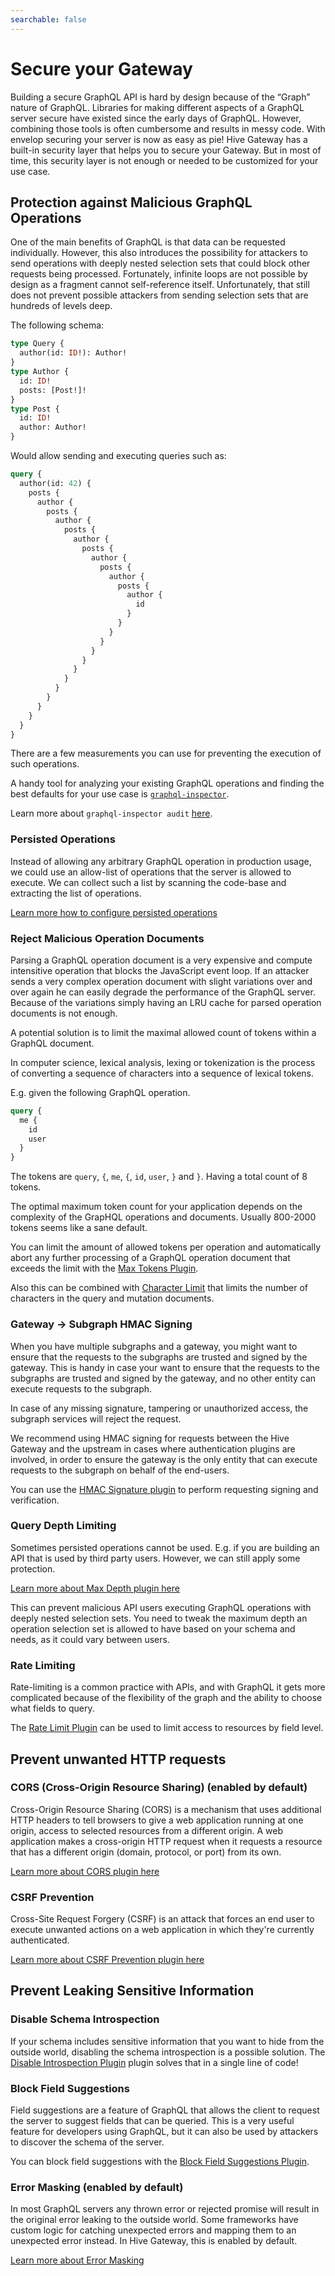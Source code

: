 ```yaml
---
searchable: false
---
```



# Secure your Gateway

Building a secure GraphQL API is hard by design because of the “Graph” nature of GraphQL. Libraries
for making different aspects of a GraphQL server secure have existed since the early days of
GraphQL. However, combining those tools is often cumbersome and results in messy code. With envelop
securing your server is now as easy as pie! Hive Gateway has a built-in security layer that helps
you to secure your Gateway. But in most of time, this security layer is not enough or needed to be
customized for your use case.

## Protection against Malicious GraphQL Operations

One of the main benefits of GraphQL is that data can be requested individually. However, this also
introduces the possibility for attackers to send operations with deeply nested selection sets that
could block other requests being processed. Fortunately, infinite loops are not possible by design
as a fragment cannot self-reference itself. Unfortunately, that still does not prevent possible
attackers from sending selection sets that are hundreds of levels deep.

The following schema:

```graphql
type Query {
  author(id: ID!): Author!
}
type Author {
  id: ID!
  posts: [Post!]!
}
type Post {
  id: ID!
  author: Author!
}
```

Would allow sending and executing queries such as:

```graphql
query {
  author(id: 42) {
    posts {
      author {
        posts {
          author {
            posts {
              author {
                posts {
                  author {
                    posts {
                      author {
                        posts {
                          author {
                            id
                          }
                        }
                      }
                    }
                  }
                }
              }
            }
          }
        }
      }
    }
  }
}
```

There are a few measurements you can use for preventing the execution of such operations.

A handy tool for analyzing your existing GraphQL operations and finding the best defaults for your
use case is [`graphql-inspector`](https://www.the-guild.dev/graphql/inspector).

Learn more about `graphql-inspector audit`
[here](https://the-guild.dev/graphql/inspector/docs/essentials/audit).

### Persisted Operations

Instead of allowing any arbitrary GraphQL operation in production usage, we could use an allow-list
of operations that the server is allowed to execute. We can collect such a list by scanning the
code-base and extracting the list of operations.

[Learn more how to configure persisted operations](/docs/gateway/persisted-documents)

### Reject Malicious Operation Documents

Parsing a GraphQL operation document is a very expensive and compute intensitive operation that
blocks the JavaScript event loop. If an attacker sends a very complex operation document with slight
variations over and over again he can easily degrade the performance of the GraphQL server. Because
of the variations simply having an LRU cache for parsed operation documents is not enough.

A potential solution is to limit the maximal allowed count of tokens within a GraphQL document.

In computer science, lexical analysis, lexing or tokenization is the process of converting a
sequence of characters into a sequence of lexical tokens.

E.g. given the following GraphQL operation.

```graphql
query {
  me {
    id
    user
  }
}
```

The tokens are `query`, `{`, `me`, `{`, `id`, `user`, `}` and `}`. Having a total count of 8 tokens.

The optimal maximum token count for your application depends on the complexity of the GrapHQL
operations and documents. Usually 800-2000 tokens seems like a sane default.

You can limit the amount of allowed tokens per operation and automatically abort any further
processing of a GraphQL operation document that exceeds the limit with the
[Max Tokens Plugin](/docs/gateway/other-features/security/max-tokens).

Also this can be combined with
[Character Limit](/docs/gateway/other-features/security/character-limit) that limits the number of
characters in the query and mutation documents.

### Gateway -> Subgraph HMAC Signing

When you have multiple subgraphs and a gateway, you might want to ensure that the requests to the
subgraphs are trusted and signed by the gateway. This is handy in case your want to ensure that the
requests to the subgraphs are trusted and signed by the gateway, and no other entity can execute
requests to the subgraph.

In case of any missing signature, tampering or unauthorized access, the subgraph services will
reject the request.

We recommend using HMAC signing for requests between the Hive Gateway and the upstream in cases
where authentication plugins are involved, in order to ensure the gateway is the only entity that
can execute requests to the subgraph on behalf of the end-users.

You can use the [HMAC Signature plugin](/docs/gateway/other-features/security/hmac-signature) to
perform requesting signing and verification.

### Query Depth Limiting

Sometimes persisted operations cannot be used. E.g. if you are building an API that is used by third
party users. However, we can still apply some protection.

[Learn more about Max Depth plugin here](/docs/gateway/other-features/security/max-depth)

This can prevent malicious API users executing GraphQL operations with deeply nested selection sets.
You need to tweak the maximum depth an operation selection set is allowed to have based on your
schema and needs, as it could vary between users.

### Rate Limiting

Rate-limiting is a common practice with APIs, and with GraphQL it gets more complicated because of
the flexibility of the graph and the ability to choose what fields to query.

The [Rate Limit Plugin](/docs/gateway/other-features/security/rate-limiting) can be used to limit
access to resources by field level.

## Prevent unwanted HTTP requests

### CORS (Cross-Origin Resource Sharing) (enabled by default)

Cross-Origin Resource Sharing (CORS) is a mechanism that uses additional HTTP headers to tell
browsers to give a web application running at one origin, access to selected resources from a
different origin. A web application makes a cross-origin HTTP request when it requests a resource
that has a different origin (domain, protocol, or port) from its own.

[Learn more about CORS plugin here](/docs/gateway/other-features/security/cors)

### CSRF Prevention

Cross-Site Request Forgery (CSRF) is an attack that forces an end user to execute unwanted actions
on a web application in which they're currently authenticated.

[Learn more about CSRF Prevention plugin here](/docs/gateway/other-features/security/csrf-prevention)

## Prevent Leaking Sensitive Information

### Disable Schema Introspection

If your schema includes sensitive information that you want to hide from the outside world,
disabling the schema introspection is a possible solution. The
[Disable Introspection Plugin](/docs/gateway/other-features/security/disable-introspection) plugin
solves that in a single line of code!

### Block Field Suggestions

Field suggestions are a feature of GraphQL that allows the client to request the server to suggest
fields that can be queried. This is a very useful feature for developers using GraphQL, but it can
also be used by attackers to discover the schema of the server.

You can block field suggestions with the
[Block Field Suggestions Plugin](/docs/gateway/other-features/security/block-field-suggestions).

### Error Masking (enabled by default)

In most GraphQL servers any thrown error or rejected promise will result in the original error
leaking to the outside world. Some frameworks have custom logic for catching unexpected errors and
mapping them to an unexpected error instead. In Hive Gateway, this is enabled by default.

[Learn more about Error Masking](/docs/gateway/logging-and-error-handling)

